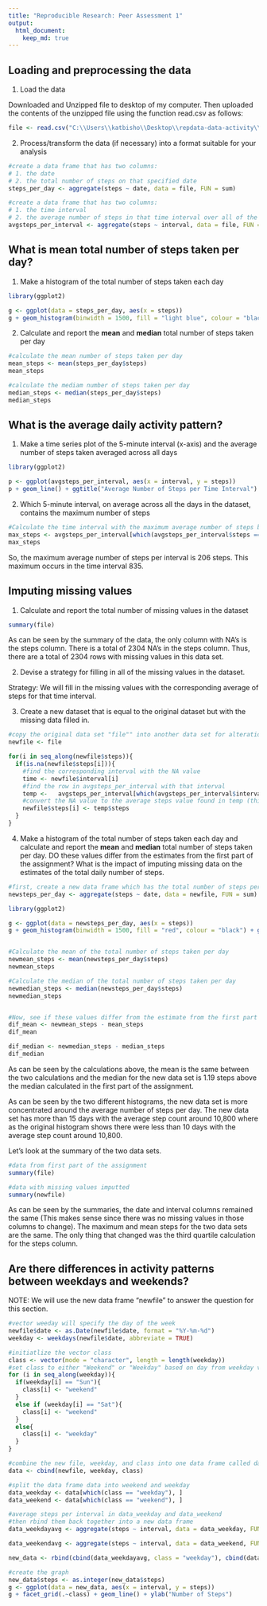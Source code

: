 ```yaml
---
title: "Reproducible Research: Peer Assessment 1"
output: 
  html_document:
    keep_md: true
---
```



## Loading and preprocessing the data

1.  Load the data

Downloaded and Unzipped file to desktop of my computer. Then uploaded the contents of the unzipped file using the function read.csv as follows:

```r

file <- read.csv("C:\\Users\\katbisho\\Desktop\\repdata-data-activity\\activity.csv")

```

2.  Process/transform the data (if necessary) into a format suitable for your analysis

```r

#create a data frame that has two columns: 
# 1. the date
# 2. the total number of steps on that specified date
steps_per_day <- aggregate(steps ~ date, data = file, FUN = sum)

#create a data frame that has two columns: 
# 1. the time interval 
# 2. the average number of steps in that time interval over all of the dates
avgsteps_per_interval <- aggregate(steps ~ interval, data = file, FUN = mean)

```

## What is mean total number of steps taken per day?

1.  Make a histogram of the total number of steps taken each day

```r

library(ggplot2)

g <- ggplot(data = steps_per_day, aes(x = steps))
g + geom_histogram(binwidth = 1500, fill = "light blue", colour = "black") + ggtitle("Steps per day") + ylab("Number of days with Each Step Count") +xlab("Daily Step Count")

```

2. Calculate and report the **mean** and **median** total number of steps taken per day

```r

#calculate the mean number of steps taken per day
mean_steps <- mean(steps_per_day$steps)
mean_steps

#calculate the mediam number of steps taken per day
median_steps <- median(steps_per_day$steps)
median_steps

```

## What is the average daily activity pattern?
1. Make a time series plot of the 5-minute interval (x-axis) and the average number of steps taken averaged across all days

```r

library(ggplot2)

p <- ggplot(avgsteps_per_interval, aes(x = interval, y = steps))
p + geom_line() + ggtitle("Average Number of Steps per Time Interval") + ylab("Average Number of Steps") + xlab("Time Interval (min)")

```

2.  Which 5-minute interval, on average across all the days in the dataset, contains the maximum number of steps

```r

#Calculate the time interval with the maximum average number of steps by calculating the row with the steps = maximum number of average steps
max_steps <- avgsteps_per_interval[which(avgsteps_per_interval$steps == max(avgsteps_per_interval$steps)), ]
max_steps

```

So, the maximum average number of steps per interval is 206 steps. This maximum occurs in the time interval 835.

## Imputing missing values

1.  Calculate and report the total number of missing values in the dataset

```r

summary(file)


```

As can be seen by the summary of the data, the only column with NA's is the steps column. There is a total of 2304 NA's in the steps column. Thus, there are a total of 2304 rows with missing values in this data set.

2.  Devise a strategy for filling in all of the missing values in the dataset. 

Strategy: We will fill in the missing values with the corresponding average of steps for that time interval. 


3.  Create a new dataset that is equal to the original dataset but with the missing data filled in.

```r

#copy the original data set "file"" into another data set for alteration
newfile <- file

for(i in seq_along(newfile$steps)){
  if(is.na(newfile$steps[i])){
    #find the corresponding interval with the NA value
    time <- newfile$interval[i]
    #find the row in avgsteps_per_interval with that interval
    temp <-   avgsteps_per_interval[which(avgsteps_per_interval$interval == time),]
    #convert the NA value to the average steps value found in temp (this is the average steps fo the corresponding interval)
    newfile$steps[i] <- temp$steps
  }
}

```

4.  Make a histogram of the total number of steps taken each day and calculate and report the **mean** and **median** total number of steps taken per day. DO these values differ from the estimates from the first part of the assignment? What is the impact of imputing missing data on the estimates of the total daily number of steps.

```r
#first, create a new data frame which has the total number of steps per day
newsteps_per_day <- aggregate(steps ~ date, data = newfile, FUN = sum)

library(ggplot2)

g <- ggplot(data = newsteps_per_day, aes(x = steps))
g + geom_histogram(binwidth = 1500, fill = "red", colour = "black") + ggtitle("Steps per day") + ylab("Number of days with Each Step Count") +xlab("Daily Step Count")


#Calculate the mean of the total number of steps taken per day
newmean_steps <- mean(newsteps_per_day$steps)
newmean_steps

#Calculate the median of the total number of steps taken per day
newmedian_steps <- median(newsteps_per_day$steps)
newmedian_steps


#Now, see if these values differ from the estimate from the first part of the assignment
dif_mean <- newmean_steps - mean_steps
dif_mean

dif_median <- newmedian_steps - median_steps
dif_median

```

As can be seen by the calculations above, the mean is the same between the two calculations and the median for the new data set is 1.19 steps above the median calculated in the first part of the assignment.  

As can be seen by the two different histograms, the new data set is more concentrated around the average number of steps per day. The new data set has more than 15 days with the average step count around 10,800 where as the original histogram shows there were less than 10 days with the average step count around 10,800.

Let's look at the summary of the two data sets.


```r

#data from first part of the assignment
summary(file)

#data with missing values imputted
summary(newfile)

```

As can be seen by the summaries, the date and interval columns remained the same (This makes sense since there was no missing values in those columns to change). The maximum and mean steps for the two data sets are the same. The only thing that changed was the third quartile calculation for the steps column.  

## Are there differences in activity patterns between weekdays and weekends?

NOTE: We will use the new data frame "newfile" to answer the question for this section.

```r

#vector weeday will specify the day of the week
newfile$date <- as.Date(newfile$date, format = "%Y-%m-%d")
weekday <- weekdays(newfile$date, abbreviate = TRUE)

#initiatlize the vector class
class <- vector(mode = "character", length = length(weekday))
#set class to either "Weekend" or "Weekday" based on day from weekday vector
for (i in seq_along(weekday)){
  if(weekday[i] == "Sun"){
    class[i] <- "weekend"
  }
  else if (weekday[i] == "Sat"){
    class[i] <- "weekend"
  }
  else{
    class[i] <- "weekday"
  }
}

#combine the new file, weekday, and class into one data frame called data
data <- cbind(newfile, weekday, class)

#split the data frame data into weekend and weekday
data_weekday <- data[which(class == "weekday"), ]
data_weekend <- data[which(class == "weekend"), ]

#average steps per interval in data_weekday and data_weekend
#then rbind them back together into a new data frame
data_weekdayavg <- aggregate(steps ~ interval, data = data_weekday, FUN = sum)

data_weekendavg <- aggregate(steps ~ interval, data = data_weekend, FUN = sum)

new_data <- rbind(cbind(data_weekdayavg, class = "weekday"), cbind(data_weekendavg, class = "weekend"))

#create the graph
new_data$steps <- as.integer(new_data$steps)
g <- ggplot(data = new_data, aes(x = interval, y = steps))
g + facet_grid(.~class) + geom_line() + ylab("Number of Steps")

```
